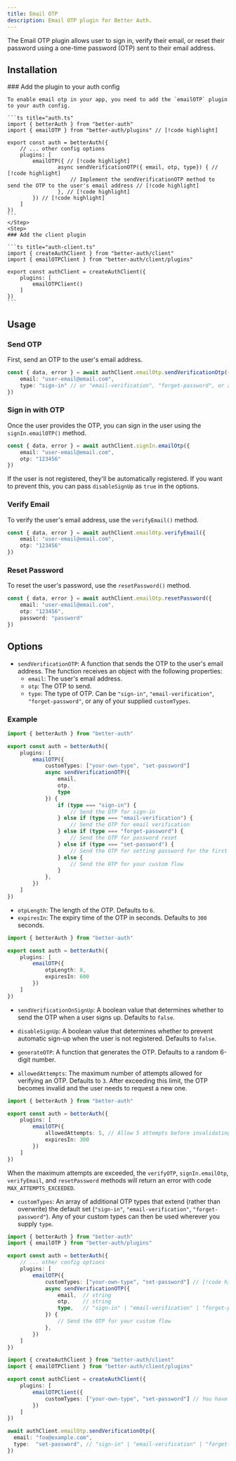 ```yaml
---
title: Email OTP
description: Email OTP plugin for Better Auth.
---
```


The Email OTP plugin allows user to sign in, verify their email, or reset their password using a one-time password (OTP) sent to their email address.


## Installation

<Steps>
  <Step>
    ### Add the plugin to your auth config

    To enable email otp in your app, you need to add the `emailOTP` plugin to your auth config.

    ```ts title="auth.ts"
    import { betterAuth } from "better-auth"
    import { emailOTP } from "better-auth/plugins" // [!code highlight]
    
    export const auth = betterAuth({
        // ... other config options
        plugins: [
            emailOTP({ // [!code highlight]
                    async sendVerificationOTP({ email, otp, type}) { // [!code highlight]
						// Implement the sendVerificationOTP method to send the OTP to the user's email address // [!code highlight]
					}, // [!code highlight]
            }) // [!code highlight]
        ]
    })
    ```
    </Step>
    <Step>
    ### Add the client plugin

    ```ts title="auth-client.ts"
    import { createAuthClient } from "better-auth/client"
    import { emailOTPClient } from "better-auth/client/plugins"
    
    export const authClient = createAuthClient({
        plugins: [
            emailOTPClient()
        ]
    })
    ```
  </Step>
</Steps>

## Usage

### Send OTP

First, send an OTP to the user's email address.

```ts title="example.ts"
const { data, error } = await authClient.emailOtp.sendVerificationOtp({
    email: "user-email@email.com",
    type: "sign-in" // or "email-verification", "forget-password", or any of your `customTypes`
})
```

### Sign in with OTP

Once the user provides the OTP, you can sign in the user using the `signIn.emailOTP()` method.

```ts title="example.ts"
const { data, error } = await authClient.signIn.emailOtp({
    email: "user-email@email.com",
    otp: "123456"
})
```

If the user is not registered, they'll be automatically registered. If you want to prevent this, you can pass `disableSignUp` as `true` in the options.

### Verify Email

To verify the user's email address, use the `verifyEmail()` method.

```ts title="example.ts"
const { data, error } = await authClient.emailOtp.verifyEmail({
    email: "user-email@email.com",
    otp: "123456"
})
```

### Reset Password

To reset the user's password, use the `resetPassword()` method.

```ts title="example.ts"
const { data, error } = await authClient.emailOtp.resetPassword({
    email: "user-email@email.com",
    otp: "123456",
    password: "password"
})
```

## Options

- `sendVerificationOTP`: A function that sends the OTP to the user's email address. The function receives an object with the following properties:
  - `email`: The user's email address.
  - `otp`: The OTP to send.
  - `type`: The type of OTP. Can be `"sign-in"`, `"email-verification"`, `"forget-password"`, or any of your supplied `customTypes`.

### Example

```ts title="auth.ts"
import { betterAuth } from "better-auth"

export const auth = betterAuth({
    plugins: [
        emailOTP({
            customTypes: ["your-own-type", "set-password"]
            async sendVerificationOTP({
                email,
                otp,
                type
            }) {
                if (type === "sign-in") {
                    // Send the OTP for sign-in
                } else if (type === "email-verification") {
                    // Send the OTP for email verification
                } else if (type === "forget-password") {
                    // Send the OTP for password reset
                } else if (type === "set-password") {
                    // Send the OTP for setting password for the first time
                } else {
                    // Send the OTP for your custom flow
                }
            },
        })
    ]
})
```

- `otpLength`: The length of the OTP. Defaults to `6`.
- `expiresIn`: The expiry time of the OTP in seconds. Defaults to `300` seconds.

```ts title="auth.ts"
import { betterAuth } from "better-auth"

export const auth = betterAuth({
    plugins: [
        emailOTP({
            otpLength: 8,
            expiresIn: 600
        })
    ]
})
```

- `sendVerificationOnSignUp`: A boolean value that determines whether to send the OTP when a user signs up. Defaults to `false`.

- `disableSignUp`: A boolean value that determines whether to prevent automatic sign-up when the user is not registered. Defaults to `false`.

- `generateOTP`: A function that generates the OTP. Defaults to a random 6-digit number.

- `allowedAttempts`: The maximum number of attempts allowed for verifying an OTP. Defaults to `3`. After exceeding this limit, the OTP becomes invalid and the user needs to request a new one.

```ts title="auth.ts"
import { betterAuth } from "better-auth"

export const auth = betterAuth({
    plugins: [
        emailOTP({
            allowedAttempts: 5, // Allow 5 attempts before invalidating the OTP
            expiresIn: 300
        })
    ]
})
```

When the maximum attempts are exceeded, the `verifyOTP`, `signIn.emailOtp`, `verifyEmail`, and `resetPassword` methods will return an error with code `MAX_ATTEMPTS_EXCEEDED`.

- `customTypes`: An array of additional OTP types that extend (rather than overwrite) the default set (`"sign-in"`, `"email-verification"`, `"forget-password"`). Any of your custom types can then be used wherever you supply `type`. 

```ts title="auth.ts"
import { betterAuth } from "better-auth"
import { emailOTP } from "better-auth/plugins"

export const auth = betterAuth({
    // ... other config options
    plugins: [
        emailOTP({ 
            customTypes: ["your-own-type", "set-password"] // [!code highlight]
            async sendVerificationOTP({
                email,  // string
                otp,    // string
                type,   // "sign-in" | "email-verification" | "forget-password" | "your-own-type" | "set-password" // [!code highlight]
            }) {
                // Send the OTP for your custom flow
            },
        })
    ]
})
```

```ts title="auth-client.ts"
import { createAuthClient } from "better-auth/client"
import { emailOTPClient } from "better-auth/client/plugins"

export const authClient = createAuthClient({
    plugins: [
        emailOTPClient({
            customTypes: ["your-own-type", "set-password"] // You have to set your custom types in the client to get type inference // [!code highlight]
        })
    ]
})

await authClient.emailOtp.sendVerificationOtp({
  email: "foo@example.com",
  type:  "set-password", // "sign-in" | "email-verification" | "forget-password" | "your-own-type" | "set-password" // [!code highlight]
})
```
